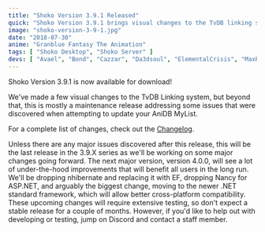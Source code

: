 ```yaml
---
title: "Shoko Version 3.9.1 Released"
quick: "Shoko Version 3.9.1 brings visual changes to the TvDB linking system and maintenance updates."
image: "shoko-version-3-9-1.jpg"
date: "2018-07-30"
anime: "Granblue Fantasy The Animation"
tags: [ "Shoko Desktop", "Shoko Server" ]
devs: [ "Avael", "Bond", "Cazzar", "Da3dsoul", "ElementalCrisis", "MaxPiva", "xmodx10" ]
---
```


Shoko Version 3.9.1 is now available for download!

We've made a few visual changes to the TvDB Linking system, but beyond that, this is mostly a maintenance release
addressing some issues that were discovered when attempting to update your AniDB MyList.

For a complete list of changes, check out the [Changelog](https://docs.shokoanime.com/changelog.html).

Unless there are any major issues discovered after this release, this will be the last release in the 3.9.X series as
we'll be working on some major changes going forward. The next major version, version 4.0.0, will see a lot of
under-the-hood improvements that will benefit all users in the long run. We'll be dropping nhibernate and replacing it
with EF, dropping Nancy for ASP.NET, and arguably the biggest change, moving to the newer .NET standard framework, which
will allow better cross-platform compatibility. These upcoming changes will require extensive testing, so don't expect a
stable release for a couple of months. However, if you'd like to help out with developing or testing, jump on Discord
and contact a staff member.
